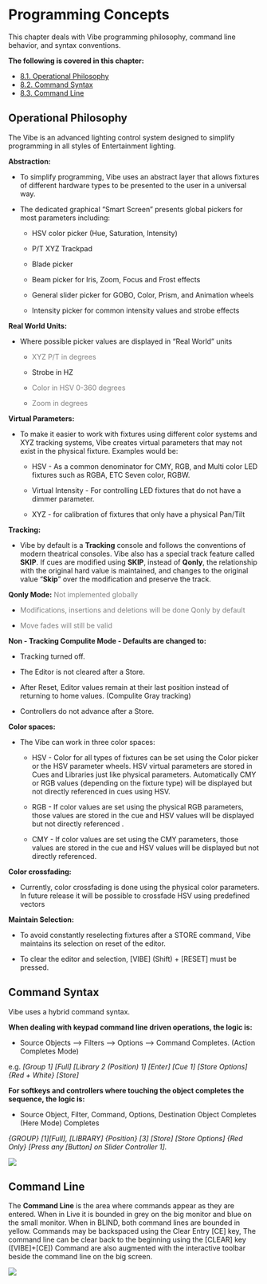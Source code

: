 
# Programming Concepts

This chapter deals with Vibe programming philosophy, command line behavior, and syntax conventions.

**The following is covered in this chapter:**

-  [8.1. Operational Philosophy](#OperationalPhilosophy-8.1.)
-  [8.2. Command Syntax](#CommandSyntax-8.2.)
-  [8.3. Command Line](#CommandLine-8.3.)

## Operational Philosophy {#OperationalPhilosophy-8.1.}

The Vibe is an advanced lighting control system designed to simplify programming in all styles of Entertainment lighting.

**Abstraction:**

-   To simplify programming, Vibe uses an abstract layer that allows fixtures of different hardware types to be presented to the user in a universal way.
    
-   The dedicated graphical "Smart Screen" presents global pickers for most parameters including: 

	- HSV color picker (Hue, Saturation, Intensity) 

	- P/T XYZ Trackpad 

	-  Blade picker 

	-  Beam picker for Iris, Zoom, Focus and Frost effects 

	-  General slider picker for GOBO, Color, Prism, and Animation wheels 

	-  Intensity picker for common intensity values and strobe effects
    

**Real World Units:**

-   Where possible picker values are displayed in "Real World" units 

	-  <span style="color:Gray">XYZ P/T in degrees</span> 

	-  Strobe in HZ 

	-  <span style="color:Gray">Color in HSV 0-360 degrees</span> 

	-  <span style="color:Gray">Zoom in degrees</span>
    

**Virtual Parameters:**

-   To make it easier to work with fixtures using different color systems and XYZ tracking systems, Vibe creates virtual parameters that may not exist in the physical fixture. Examples would be: 

	-  HSV - As a common denominator for CMY, RGB, and Multi color LED fixtures such as RGBA, ETC Seven color, RGBW. 

	-  Virtual Intensity - For controlling LED fixtures that do not have a dimmer parameter. 

	-  XYZ - for calibration of fixtures that only have a physical Pan/Tilt
    

**Tracking:**

-   Vibe by default is a **Tracking** console and follows the conventions of modern theatrical consoles. Vibe also has a special track feature called **SKIP**. If cues are modified using **SKIP**, instead of **Qonly**, the relationship with the original hard value is maintained, and changes to the original value "**Skip**" over the modification and preserve the track.
    

**Qonly Mode:** <span style="color:Gray">Not implemented globally</span>

-   <span style="color:Gray">Modifications, insertions and deletions will be done Qonly by default</span>
    
-   <span style="color:Gray">Move fades will still be valid</span>
    

**Non - Tracking Compulite Mode - Defaults are changed to:**

-   Tracking turned off.
    
-   The Editor is not cleared after a Store.
    
-   After Reset, Editor values remain at their last position instead of returning to home values. (Compulite Gray tracking)
    
-   Controllers do not advance after a Store.
    

**Color spaces:**

-   The Vibe can work in three color spaces: 

	-  HSV - Color for all types of fixtures can be set using the Color picker or the HSV parameter wheels. HSV virtual parameters are stored in Cues and Libraries just like physical parameters. Automatically CMY or RGB values (depending on the fixture type) will be displayed but not directly referenced in cues using HSV.

	-  RGB - If color values are set using the physical RGB parameters, those values are stored in the cue and HSV values will be displayed but not directly referenced .

	-  CMY - If color values are set using the CMY parameters, those values are stored in the cue and HSV values will be displayed but not directly referenced.
    

**Color crossfading:**

-   Currently, color crossfading is done using the physical color parameters. In future release it will be possible to crossfade HSV using predefined vectors
    

**Maintain Selection:**

-   To avoid constantly reselecting fixtures after a STORE command, Vibe maintains its selection on reset of the editor.
    
-   To clear the editor and selection, [VIBE] (Shift) + [RESET] must be pressed.


## Command Syntax {#CommandSyntax-8.2.}

Vibe uses a hybrid command syntax.

**When dealing with keypad command line driven operations, the logic is:**

-   Source Objects ⟶  Filters ⟶  Options ⟶  Command Completes. (Action Completes Mode)
    

e.g. *[Group 1] [Full] [Library 2 (Position) 1] [Enter] [Cue 1] [Store Options] {Red + White} [Store]*

**For softkeys and controllers where touching the object completes the sequence, the logic is:**

-   Source Object, Filter, Command, Options, Destination Object Completes (Here Mode) Completes

 *{GROUP} [1][Full], [LIBRARY] {Position} [3] [Store] [Store Options] {Red Only} [Press any [Button] on Slider Controller 1].*

![](https://files.gitbook.com/v0/b/gitbook-x-prod.appspot.com/o/spaces%2F3kS90tLsADGm1ocbe7q9%2Fuploads%2FEmYCVzO9Xwt9HSC7m72H%2F8.2.webp?alt=media&token=1a34b4b3-592b-4fee-8b27-c3ae19208b19)

## Command Line {#CommandLine-8.3.}

The **Command Line** is the area where commands appear as they are entered. When in Live it is bounded in grey on the big monitor and blue on the small monitor. When in BLIND, both command lines are bounded in yellow. Commands may be backspaced using the Clear Entry [CE] key, The command line can be clear back to the beginning using the [CLEAR] key ([VIBE]+[CE]) Command are also augmented with the interactive toolbar beside the command line on the big screen.

![](https://files.gitbook.com/v0/b/gitbook-x-prod.appspot.com/o/spaces%2F3kS90tLsADGm1ocbe7q9%2Fuploads%2F8xl1NHp28r162Z2ObQ8n%2F8.3.webp?alt=media&token=3ffdca98-e9d7-4d71-9c69-bcf68cbc7288)